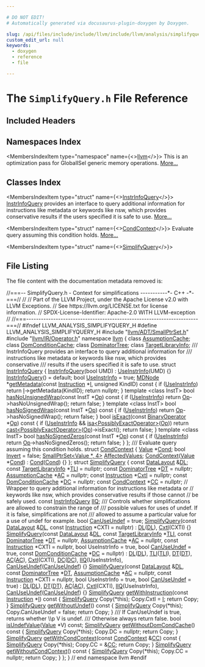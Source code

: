 ```yaml
---

# DO NOT EDIT!
# Automatically generated via docusaurus-plugin-doxygen by Doxygen.

slug: /api/files/include/include/llvm/include/llvm/analysis/simplifyquery-h
custom_edit_url: null
keywords:
  - doxygen
  - reference
  - file

---
```





# The `SimplifyQuery.h` File Reference

<DoxygenPage pluginConfig={pluginConfig}>



## Included Headers

<IncludesList>
<IncludesListItem
  filePath="llvm/ADT/SmallPtrSet.h"
  permalink="/docs/api/files/include/include/llvm/include/llvm/adt/smallptrset-h"
  isLocal="true" />
<IncludesListItem
  filePath="llvm/IR/Operator.h"
  permalink="/docs/api/files/include/include/llvm/include/llvm/ir/operator-h"
  isLocal="true" />
</IncludesList>

## Namespaces Index

<MembersIndex>

<MembersIndexItem
  type="namespace"
  name={<><a href="/docs/api/namespaces/llvm">llvm</a></>}>
This is an optimization pass for GlobalISel generic memory operations. <a href="/docs/api/namespaces/llvm/#details">More...</a>
</MembersIndexItem>

</MembersIndex>

## Classes Index

<MembersIndex>

<MembersIndexItem
  type="struct"
  name={<><a href="/docs/api/structs/llvm/instrinfoquery">InstrInfoQuery</a></>}>
<a href="/docs/api/structs/llvm/instrinfoquery">InstrInfoQuery</a> provides an interface to query additional information for instructions like metadata or keywords like nsw, which provides conservative results if the users specified it is safe to use. <a href="/docs/api/structs/llvm/instrinfoquery/#details">More...</a>
</MembersIndexItem>

<MembersIndexItem
  type="struct"
  name={<><a href="/docs/api/structs/llvm/condcontext">CondContext</a></>}>
Evaluate query assuming this condition holds. <a href="/docs/api/structs/llvm/condcontext/#details">More...</a>
</MembersIndexItem>

<MembersIndexItem
  type="struct"
  name={<><a href="/docs/api/structs/llvm/simplifyquery">SimplifyQuery</a></>}>
</MembersIndexItem>

</MembersIndex>


## File Listing

The file content with the documentation metadata removed is:

<ProgramListing>

<Link id="l00001" /><CodeLine lineNumber="1"><Highlight kind="comment">//===-- SimplifyQuery.h - Context for simplifications -----------&#42;- C++ -&#42;-===//</Highlight><Highlight kind="normal"></Highlight></CodeLine>
<Link id="l00002" /><CodeLine lineNumber="2"><Highlight kind="normal"></Highlight><Highlight kind="comment">//</Highlight><Highlight kind="normal"></Highlight></CodeLine>
<Link id="l00003" /><CodeLine lineNumber="3"><Highlight kind="normal"></Highlight><Highlight kind="comment">// Part of the LLVM Project, under the Apache License v2.0 with LLVM Exceptions.</Highlight><Highlight kind="normal"></Highlight></CodeLine>
<Link id="l00004" /><CodeLine lineNumber="4"><Highlight kind="normal"></Highlight><Highlight kind="comment">// See https://llvm.org/LICENSE.txt for license information.</Highlight><Highlight kind="normal"></Highlight></CodeLine>
<Link id="l00005" /><CodeLine lineNumber="5"><Highlight kind="normal"></Highlight><Highlight kind="comment">// SPDX-License-Identifier: Apache-2.0 WITH LLVM-exception</Highlight><Highlight kind="normal"></Highlight></CodeLine>
<Link id="l00006" /><CodeLine lineNumber="6"><Highlight kind="normal"></Highlight><Highlight kind="comment">//</Highlight><Highlight kind="normal"></Highlight></CodeLine>
<Link id="l00007" /><CodeLine lineNumber="7"><Highlight kind="normal"></Highlight><Highlight kind="comment">//===----------------------------------------------------------------------===//</Highlight><Highlight kind="normal"></Highlight></CodeLine>
<Link id="l00008" /><CodeLine lineNumber="8"><Highlight kind="normal"></Highlight></CodeLine>
<Link id="l00009" /><CodeLine lineNumber="9"><Highlight kind="normal"></Highlight><Highlight kind="preprocessor">#ifndef LLVM&#95;ANALYSIS&#95;SIMPLIFYQUERY&#95;H</Highlight><Highlight kind="normal"></Highlight></CodeLine>
<Link id="l00010" /><CodeLine lineNumber="10"><Highlight kind="normal"></Highlight><Highlight kind="preprocessor">#define LLVM&#95;ANALYSIS&#95;SIMPLIFYQUERY&#95;H</Highlight><Highlight kind="normal"></Highlight></CodeLine>
<Link id="l00011" /><CodeLine lineNumber="11"><Highlight kind="normal"></Highlight></CodeLine>
<Link id="l00012" /><CodeLine lineNumber="12"><Highlight kind="normal"></Highlight><Highlight kind="preprocessor">#include &quot;<a href="/docs/api/files/include/include/llvm/include/llvm/adt/smallptrset-h">llvm/ADT/SmallPtrSet.h</a>&quot;</Highlight><Highlight kind="normal"></Highlight></CodeLine>
<Link id="l00013" /><CodeLine lineNumber="13"><Highlight kind="normal"></Highlight><Highlight kind="preprocessor">#include &quot;<a href="/docs/api/files/include/include/llvm/include/llvm/ir/operator-h">llvm/IR/Operator.h</a>&quot;</Highlight><Highlight kind="normal"></Highlight></CodeLine>
<Link id="l00014" /><CodeLine lineNumber="14"><Highlight kind="normal"></Highlight></CodeLine>
<Link id="l00015" /><CodeLine lineNumber="15"><Highlight kind="normal"></Highlight><Highlight kind="keyword">namespace </Highlight><Highlight kind="normal"><a href="/docs/api/namespaces/llvm">llvm</a> &#123;</Highlight></CodeLine>
<Link id="l00016" /><CodeLine lineNumber="16"><Highlight kind="normal"></Highlight></CodeLine>
<Link id="l00017" /><CodeLine lineNumber="17"><Highlight kind="normal"></Highlight><Highlight kind="keyword">class </Highlight><Highlight kind="normal"><a href="/docs/api/classes/llvm/assumptioncache">AssumptionCache</a>;</Highlight></CodeLine>
<Link id="l00018" /><CodeLine lineNumber="18"><Highlight kind="normal"></Highlight><Highlight kind="keyword">class </Highlight><Highlight kind="normal"><a href="/docs/api/classes/llvm/domconditioncache">DomConditionCache</a>;</Highlight></CodeLine>
<Link id="l00019" /><CodeLine lineNumber="19"><Highlight kind="normal"></Highlight><Highlight kind="keyword">class </Highlight><Highlight kind="normal"><a href="/docs/api/classes/llvm/dominatortree">DominatorTree</a>;</Highlight></CodeLine>
<Link id="l00020" /><CodeLine lineNumber="20"><Highlight kind="normal"></Highlight><Highlight kind="keyword">class </Highlight><Highlight kind="normal"><a href="/docs/api/classes/llvm/targetlibraryinfo">TargetLibraryInfo</a>;</Highlight></CodeLine>
<Link id="l00021" /><CodeLine lineNumber="21"><Highlight kind="normal"></Highlight><Highlight kind="comment"></Highlight></CodeLine>
<Link id="l00022" /><CodeLine lineNumber="22"><Highlight kind="comment">/// InstrInfoQuery provides an interface to query additional information for</Highlight></CodeLine>
<Link id="l00023" /><CodeLine lineNumber="23"><Highlight kind="comment">/// instructions like metadata or keywords like nsw, which provides conservative</Highlight></CodeLine>
<Link id="l00024" /><CodeLine lineNumber="24"><Highlight kind="comment">/// results if the users specified it is safe to use.</Highlight><Highlight kind="normal"></Highlight></CodeLine>
<Link id="l00025" /><CodeLine lineNumber="25" lineLink="/docs/api/structs/llvm/instrinfoquery"><Highlight kind="normal"></Highlight><Highlight kind="keyword">struct </Highlight><Highlight kind="normal"><a href="/docs/api/structs/llvm/instrinfoquery/#a802eed2da28f20a7d5b2a7d113b234bb">InstrInfoQuery</a> &#123;</Highlight></CodeLine>
<Link id="l00026" /><CodeLine lineNumber="26" lineLink="/docs/api/structs/llvm/instrinfoquery/#a802eed2da28f20a7d5b2a7d113b234bb"><Highlight kind="normal">  <a href="/docs/api/structs/llvm/instrinfoquery/#a802eed2da28f20a7d5b2a7d113b234bb">InstrInfoQuery</a>(</Highlight><Highlight kind="keywordtype">bool</Highlight><Highlight kind="normal"> UMD) : <a href="/docs/api/structs/llvm/instrinfoquery/#a9f2a11175d1af9d1bf62666c50c60145">UseInstrInfo</a>(UMD) &#123;&#125;</Highlight></CodeLine>
<Link id="l00027" /><CodeLine lineNumber="27" lineLink="/docs/api/structs/llvm/instrinfoquery/#af44a37cf807da653a896efe37de5bb88"><Highlight kind="normal">  <a href="/docs/api/structs/llvm/instrinfoquery/#af44a37cf807da653a896efe37de5bb88">InstrInfoQuery</a>() = </Highlight><Highlight kind="keywordflow">default</Highlight><Highlight kind="normal">;</Highlight></CodeLine>
<Link id="l00028" /><CodeLine lineNumber="28" lineLink="/docs/api/structs/llvm/instrinfoquery/#a9f2a11175d1af9d1bf62666c50c60145"><Highlight kind="normal">  </Highlight><Highlight kind="keywordtype">bool</Highlight><Highlight kind="normal"> <a href="/docs/api/structs/llvm/instrinfoquery/#a9f2a11175d1af9d1bf62666c50c60145">UseInstrInfo</a> = </Highlight><Highlight kind="keyword">true</Highlight><Highlight kind="normal">;</Highlight></CodeLine>
<Link id="l00029" /><CodeLine lineNumber="29"><Highlight kind="normal"></Highlight></CodeLine>
<Link id="l00030" /><CodeLine lineNumber="30" lineLink="/docs/api/structs/llvm/instrinfoquery/#a312d7ea4a3b571129e9a279a18635ed2"><Highlight kind="normal">  <a href="/docs/api/classes/llvm/mdnode">MDNode</a> &#42;<a href="/docs/api/structs/llvm/instrinfoquery/#a312d7ea4a3b571129e9a279a18635ed2">getMetadata</a>(</Highlight><Highlight kind="keyword">const</Highlight><Highlight kind="normal"> <a href="/docs/api/classes/llvm/instruction">Instruction</a> &#42;<a href="/docs/api/files/lib/lib/support/md5-cpp/#ac0eafdc9ee161b71e7af98af736952fd">I</a>, </Highlight><Highlight kind="keywordtype">unsigned</Highlight><Highlight kind="normal"> KindID)</Highlight><Highlight kind="keyword"> const </Highlight><Highlight kind="normal">&#123;</Highlight></CodeLine>
<Link id="l00031" /><CodeLine lineNumber="31"><Highlight kind="normal">    </Highlight><Highlight kind="keywordflow">if</Highlight><Highlight kind="normal"> (<a href="/docs/api/structs/llvm/instrinfoquery/#a9f2a11175d1af9d1bf62666c50c60145">UseInstrInfo</a>)</Highlight></CodeLine>
<Link id="l00032" /><CodeLine lineNumber="32"><Highlight kind="normal">      </Highlight><Highlight kind="keywordflow">return</Highlight><Highlight kind="normal"> <a href="/docs/api/files/lib/lib/support/md5-cpp/#ac0eafdc9ee161b71e7af98af736952fd">I</a>-&gt;getMetadata(KindID);</Highlight></CodeLine>
<Link id="l00033" /><CodeLine lineNumber="33"><Highlight kind="normal">    </Highlight><Highlight kind="keywordflow">return</Highlight><Highlight kind="normal"> </Highlight><Highlight kind="keyword">nullptr</Highlight><Highlight kind="normal">;</Highlight></CodeLine>
<Link id="l00034" /><CodeLine lineNumber="34"><Highlight kind="normal">  &#125;</Highlight></CodeLine>
<Link id="l00035" /><CodeLine lineNumber="35"><Highlight kind="normal"></Highlight></CodeLine>
<Link id="l00036" /><CodeLine lineNumber="36" lineLink="/docs/api/structs/llvm/instrinfoquery/#affcd96f408768d8c1849b5293579143d"><Highlight kind="normal">  </Highlight><Highlight kind="keyword">template</Highlight><Highlight kind="normal"> &lt;</Highlight><Highlight kind="keyword">class</Highlight><Highlight kind="normal"> InstT&gt; </Highlight><Highlight kind="keywordtype">bool</Highlight><Highlight kind="normal"> <a href="/docs/api/structs/llvm/instrinfoquery/#affcd96f408768d8c1849b5293579143d">hasNoUnsignedWrap</a>(</Highlight><Highlight kind="keyword">const</Highlight><Highlight kind="normal"> InstT &#42;<a href="/docs/api/namespaces/llvm/#ab471937b9a227e70c7fe8bd9604014d6">Op</a>)</Highlight><Highlight kind="keyword"> const </Highlight><Highlight kind="normal">&#123;</Highlight></CodeLine>
<Link id="l00037" /><CodeLine lineNumber="37"><Highlight kind="normal">    </Highlight><Highlight kind="keywordflow">if</Highlight><Highlight kind="normal"> (<a href="/docs/api/structs/llvm/instrinfoquery/#a9f2a11175d1af9d1bf62666c50c60145">UseInstrInfo</a>)</Highlight></CodeLine>
<Link id="l00038" /><CodeLine lineNumber="38"><Highlight kind="normal">      </Highlight><Highlight kind="keywordflow">return</Highlight><Highlight kind="normal"> <a href="/docs/api/namespaces/llvm/#ab471937b9a227e70c7fe8bd9604014d6">Op</a>-&gt;hasNoUnsignedWrap();</Highlight></CodeLine>
<Link id="l00039" /><CodeLine lineNumber="39"><Highlight kind="normal">    </Highlight><Highlight kind="keywordflow">return</Highlight><Highlight kind="normal"> </Highlight><Highlight kind="keyword">false</Highlight><Highlight kind="normal">;</Highlight></CodeLine>
<Link id="l00040" /><CodeLine lineNumber="40"><Highlight kind="normal">  &#125;</Highlight></CodeLine>
<Link id="l00041" /><CodeLine lineNumber="41"><Highlight kind="normal"></Highlight></CodeLine>
<Link id="l00042" /><CodeLine lineNumber="42" lineLink="/docs/api/structs/llvm/instrinfoquery/#a879785896627e7415e7aee7934bf922b"><Highlight kind="normal">  </Highlight><Highlight kind="keyword">template</Highlight><Highlight kind="normal"> &lt;</Highlight><Highlight kind="keyword">class</Highlight><Highlight kind="normal"> InstT&gt; </Highlight><Highlight kind="keywordtype">bool</Highlight><Highlight kind="normal"> <a href="/docs/api/structs/llvm/instrinfoquery/#a879785896627e7415e7aee7934bf922b">hasNoSignedWrap</a>(</Highlight><Highlight kind="keyword">const</Highlight><Highlight kind="normal"> InstT &#42;<a href="/docs/api/namespaces/llvm/#ab471937b9a227e70c7fe8bd9604014d6">Op</a>)</Highlight><Highlight kind="keyword"> const </Highlight><Highlight kind="normal">&#123;</Highlight></CodeLine>
<Link id="l00043" /><CodeLine lineNumber="43"><Highlight kind="normal">    </Highlight><Highlight kind="keywordflow">if</Highlight><Highlight kind="normal"> (<a href="/docs/api/structs/llvm/instrinfoquery/#a9f2a11175d1af9d1bf62666c50c60145">UseInstrInfo</a>)</Highlight></CodeLine>
<Link id="l00044" /><CodeLine lineNumber="44"><Highlight kind="normal">      </Highlight><Highlight kind="keywordflow">return</Highlight><Highlight kind="normal"> <a href="/docs/api/namespaces/llvm/#ab471937b9a227e70c7fe8bd9604014d6">Op</a>-&gt;hasNoSignedWrap();</Highlight></CodeLine>
<Link id="l00045" /><CodeLine lineNumber="45"><Highlight kind="normal">    </Highlight><Highlight kind="keywordflow">return</Highlight><Highlight kind="normal"> </Highlight><Highlight kind="keyword">false</Highlight><Highlight kind="normal">;</Highlight></CodeLine>
<Link id="l00046" /><CodeLine lineNumber="46"><Highlight kind="normal">  &#125;</Highlight></CodeLine>
<Link id="l00047" /><CodeLine lineNumber="47"><Highlight kind="normal"></Highlight></CodeLine>
<Link id="l00048" /><CodeLine lineNumber="48" lineLink="/docs/api/structs/llvm/instrinfoquery/#a0e8fe3b04971436feea66aca9016f45b"><Highlight kind="normal">  </Highlight><Highlight kind="keywordtype">bool</Highlight><Highlight kind="normal"> <a href="/docs/api/structs/llvm/instrinfoquery/#a0e8fe3b04971436feea66aca9016f45b">isExact</a>(</Highlight><Highlight kind="keyword">const</Highlight><Highlight kind="normal"> <a href="/docs/api/classes/llvm/binaryoperator">BinaryOperator</a> &#42;<a href="/docs/api/namespaces/llvm/#ab471937b9a227e70c7fe8bd9604014d6">Op</a>)</Highlight><Highlight kind="keyword"> const </Highlight><Highlight kind="normal">&#123;</Highlight></CodeLine>
<Link id="l00049" /><CodeLine lineNumber="49"><Highlight kind="normal">    </Highlight><Highlight kind="keywordflow">if</Highlight><Highlight kind="normal"> (<a href="/docs/api/structs/llvm/instrinfoquery/#a9f2a11175d1af9d1bf62666c50c60145">UseInstrInfo</a> &amp;&amp; <a href="/docs/api/namespaces/llvm/#a92ca992e52dddc420f4b069cae06dfbe">isa&lt;PossiblyExactOperator&gt;</a>(<a href="/docs/api/namespaces/llvm/#ab471937b9a227e70c7fe8bd9604014d6">Op</a>))</Highlight></CodeLine>
<Link id="l00050" /><CodeLine lineNumber="50"><Highlight kind="normal">      </Highlight><Highlight kind="keywordflow">return</Highlight><Highlight kind="normal"> <a href="/docs/api/namespaces/llvm/#ac4fc845f5ed92de63cd4474f128f5fc5">cast&lt;PossiblyExactOperator&gt;</a>(<a href="/docs/api/namespaces/llvm/#ab471937b9a227e70c7fe8bd9604014d6">Op</a>)-&gt;isExact();</Highlight></CodeLine>
<Link id="l00051" /><CodeLine lineNumber="51"><Highlight kind="normal">    </Highlight><Highlight kind="keywordflow">return</Highlight><Highlight kind="normal"> </Highlight><Highlight kind="keyword">false</Highlight><Highlight kind="normal">;</Highlight></CodeLine>
<Link id="l00052" /><CodeLine lineNumber="52"><Highlight kind="normal">  &#125;</Highlight></CodeLine>
<Link id="l00053" /><CodeLine lineNumber="53"><Highlight kind="normal"></Highlight></CodeLine>
<Link id="l00054" /><CodeLine lineNumber="54" lineLink="/docs/api/structs/llvm/instrinfoquery/#a76d2f99545c6ca6ae903258d78dfecd0"><Highlight kind="normal">  </Highlight><Highlight kind="keyword">template</Highlight><Highlight kind="normal"> &lt;</Highlight><Highlight kind="keyword">class</Highlight><Highlight kind="normal"> InstT&gt; </Highlight><Highlight kind="keywordtype">bool</Highlight><Highlight kind="normal"> <a href="/docs/api/structs/llvm/instrinfoquery/#a76d2f99545c6ca6ae903258d78dfecd0">hasNoSignedZeros</a>(</Highlight><Highlight kind="keyword">const</Highlight><Highlight kind="normal"> InstT &#42;<a href="/docs/api/namespaces/llvm/#ab471937b9a227e70c7fe8bd9604014d6">Op</a>)</Highlight><Highlight kind="keyword"> const </Highlight><Highlight kind="normal">&#123;</Highlight></CodeLine>
<Link id="l00055" /><CodeLine lineNumber="55"><Highlight kind="normal">    </Highlight><Highlight kind="keywordflow">if</Highlight><Highlight kind="normal"> (<a href="/docs/api/structs/llvm/instrinfoquery/#a9f2a11175d1af9d1bf62666c50c60145">UseInstrInfo</a>)</Highlight></CodeLine>
<Link id="l00056" /><CodeLine lineNumber="56"><Highlight kind="normal">      </Highlight><Highlight kind="keywordflow">return</Highlight><Highlight kind="normal"> <a href="/docs/api/namespaces/llvm/#ab471937b9a227e70c7fe8bd9604014d6">Op</a>-&gt;hasNoSignedZeros();</Highlight></CodeLine>
<Link id="l00057" /><CodeLine lineNumber="57"><Highlight kind="normal">    </Highlight><Highlight kind="keywordflow">return</Highlight><Highlight kind="normal"> </Highlight><Highlight kind="keyword">false</Highlight><Highlight kind="normal">;</Highlight></CodeLine>
<Link id="l00058" /><CodeLine lineNumber="58"><Highlight kind="normal">  &#125;</Highlight></CodeLine>
<Link id="l00059" /><CodeLine lineNumber="59"><Highlight kind="normal">&#125;;</Highlight></CodeLine>
<Link id="l00060" /><CodeLine lineNumber="60"><Highlight kind="normal"></Highlight><Highlight kind="comment"></Highlight></CodeLine>
<Link id="l00061" /><CodeLine lineNumber="61"><Highlight kind="comment">/// Evaluate query assuming this condition holds.</Highlight><Highlight kind="normal"></Highlight></CodeLine>
<Link id="l00062" /><CodeLine lineNumber="62" lineLink="/docs/api/structs/llvm/condcontext"><Highlight kind="normal"></Highlight><Highlight kind="keyword">struct </Highlight><Highlight kind="normal"><a href="/docs/api/structs/llvm/condcontext/#a05c157f65770647b729fb744b1781f09">CondContext</a> &#123;</Highlight></CodeLine>
<Link id="l00063" /><CodeLine lineNumber="63" lineLink="/docs/api/structs/llvm/condcontext/#a763ef317b7b58ce418aa2f6b0257a81d"><Highlight kind="normal">  <a href="/docs/api/classes/llvm/value">Value</a> &#42;<a href="/docs/api/structs/llvm/condcontext/#a763ef317b7b58ce418aa2f6b0257a81d">Cond</a>;</Highlight></CodeLine>
<Link id="l00064" /><CodeLine lineNumber="64" lineLink="/docs/api/structs/llvm/condcontext/#a2b7d7cd82fc31661c80b93961a93fd4c"><Highlight kind="normal">  </Highlight><Highlight kind="keywordtype">bool</Highlight><Highlight kind="normal"> <a href="/docs/api/structs/llvm/condcontext/#a2b7d7cd82fc31661c80b93961a93fd4c">Invert</a> = </Highlight><Highlight kind="keyword">false</Highlight><Highlight kind="normal">;</Highlight></CodeLine>
<Link id="l00065" /><CodeLine lineNumber="65" lineLink="/docs/api/structs/llvm/condcontext/#a331e34a45be65f3b088083ceecb5a442"><Highlight kind="normal">  <a href="/docs/api/classes/llvm/smallptrset">SmallPtrSet&lt;Value &#42;, 4&gt;</a> <a href="/docs/api/structs/llvm/condcontext/#a331e34a45be65f3b088083ceecb5a442">AffectedValues</a>;</Highlight></CodeLine>
<Link id="l00066" /><CodeLine lineNumber="66"><Highlight kind="normal"></Highlight></CodeLine>
<Link id="l00067" /><CodeLine lineNumber="67" lineLink="/docs/api/structs/llvm/condcontext/#a05c157f65770647b729fb744b1781f09"><Highlight kind="normal">  <a href="/docs/api/structs/llvm/condcontext/#a05c157f65770647b729fb744b1781f09">CondContext</a>(<a href="/docs/api/classes/llvm/value">Value</a> &#42;<a href="/docs/api/structs/llvm/condcontext/#a763ef317b7b58ce418aa2f6b0257a81d">Cond</a>) : <a href="/docs/api/structs/llvm/condcontext/#a763ef317b7b58ce418aa2f6b0257a81d">Cond</a>(<a href="/docs/api/structs/llvm/condcontext/#a763ef317b7b58ce418aa2f6b0257a81d">Cond</a>) &#123;&#125;</Highlight></CodeLine>
<Link id="l00068" /><CodeLine lineNumber="68"><Highlight kind="normal">&#125;;</Highlight></CodeLine>
<Link id="l00069" /><CodeLine lineNumber="69"><Highlight kind="normal"></Highlight></CodeLine>
<Link id="l00070" /><CodeLine lineNumber="70" lineLink="/docs/api/structs/llvm/simplifyquery"><Highlight kind="normal"></Highlight><Highlight kind="keyword">struct </Highlight><Highlight kind="normal"><a href="/docs/api/structs/llvm/simplifyquery/#a343add975d940af757f1254276d93640">SimplifyQuery</a> &#123;</Highlight></CodeLine>
<Link id="l00071" /><CodeLine lineNumber="71" lineLink="/docs/api/structs/llvm/simplifyquery/#a0ffb6d79f6befe2030328bd1d7110feb"><Highlight kind="normal">  </Highlight><Highlight kind="keyword">const</Highlight><Highlight kind="normal"> <a href="/docs/api/classes/llvm/datalayout">DataLayout</a> &amp;<a href="/docs/api/structs/llvm/simplifyquery/#a0ffb6d79f6befe2030328bd1d7110feb">DL</a>;</Highlight></CodeLine>
<Link id="l00072" /><CodeLine lineNumber="72" lineLink="/docs/api/structs/llvm/simplifyquery/#aaf09fd551f7b18f7c75c662a8a8ed040"><Highlight kind="normal">  </Highlight><Highlight kind="keyword">const</Highlight><Highlight kind="normal"> <a href="/docs/api/classes/llvm/targetlibraryinfo">TargetLibraryInfo</a> &#42;<a href="/docs/api/structs/llvm/simplifyquery/#aaf09fd551f7b18f7c75c662a8a8ed040">TLI</a> = </Highlight><Highlight kind="keyword">nullptr</Highlight><Highlight kind="normal">;</Highlight></CodeLine>
<Link id="l00073" /><CodeLine lineNumber="73" lineLink="/docs/api/structs/llvm/simplifyquery/#a4776fa0f5a726bd5a8a444981c283c69"><Highlight kind="normal">  </Highlight><Highlight kind="keyword">const</Highlight><Highlight kind="normal"> <a href="/docs/api/classes/llvm/dominatortree">DominatorTree</a> &#42;<a href="/docs/api/structs/llvm/simplifyquery/#a4776fa0f5a726bd5a8a444981c283c69">DT</a> = </Highlight><Highlight kind="keyword">nullptr</Highlight><Highlight kind="normal">;</Highlight></CodeLine>
<Link id="l00074" /><CodeLine lineNumber="74" lineLink="/docs/api/structs/llvm/simplifyquery/#a928ce56952772d0e0f43cab3a489a6fe"><Highlight kind="normal">  <a href="/docs/api/classes/llvm/assumptioncache">AssumptionCache</a> &#42;<a href="/docs/api/structs/llvm/simplifyquery/#a928ce56952772d0e0f43cab3a489a6fe">AC</a> = </Highlight><Highlight kind="keyword">nullptr</Highlight><Highlight kind="normal">;</Highlight></CodeLine>
<Link id="l00075" /><CodeLine lineNumber="75" lineLink="/docs/api/structs/llvm/simplifyquery/#a30647c42c8c40890c577ba5b4ab16468"><Highlight kind="normal">  </Highlight><Highlight kind="keyword">const</Highlight><Highlight kind="normal"> <a href="/docs/api/classes/llvm/instruction">Instruction</a> &#42;<a href="/docs/api/structs/llvm/simplifyquery/#a30647c42c8c40890c577ba5b4ab16468">CxtI</a> = </Highlight><Highlight kind="keyword">nullptr</Highlight><Highlight kind="normal">;</Highlight></CodeLine>
<Link id="l00076" /><CodeLine lineNumber="76" lineLink="/docs/api/structs/llvm/simplifyquery/#a9e98bd8d2fcb558510c18f43f1611bc8"><Highlight kind="normal">  </Highlight><Highlight kind="keyword">const</Highlight><Highlight kind="normal"> <a href="/docs/api/classes/llvm/domconditioncache">DomConditionCache</a> &#42;<a href="/docs/api/structs/llvm/simplifyquery/#a9e98bd8d2fcb558510c18f43f1611bc8">DC</a> = </Highlight><Highlight kind="keyword">nullptr</Highlight><Highlight kind="normal">;</Highlight></CodeLine>
<Link id="l00077" /><CodeLine lineNumber="77" lineLink="/docs/api/structs/llvm/simplifyquery/#afd186c7b45157be86bb148cd8347822a"><Highlight kind="normal">  </Highlight><Highlight kind="keyword">const</Highlight><Highlight kind="normal"> <a href="/docs/api/structs/llvm/condcontext">CondContext</a> &#42;<a href="/docs/api/structs/llvm/simplifyquery/#afd186c7b45157be86bb148cd8347822a">CC</a> = </Highlight><Highlight kind="keyword">nullptr</Highlight><Highlight kind="normal">;</Highlight></CodeLine>
<Link id="l00078" /><CodeLine lineNumber="78"><Highlight kind="normal"></Highlight></CodeLine>
<Link id="l00079" /><CodeLine lineNumber="79"><Highlight kind="normal">  </Highlight><Highlight kind="comment">// Wrapper to query additional information for instructions like metadata or</Highlight><Highlight kind="normal"></Highlight></CodeLine>
<Link id="l00080" /><CodeLine lineNumber="80"><Highlight kind="normal">  </Highlight><Highlight kind="comment">// keywords like nsw, which provides conservative results if those cannot</Highlight><Highlight kind="normal"></Highlight></CodeLine>
<Link id="l00081" /><CodeLine lineNumber="81"><Highlight kind="normal">  </Highlight><Highlight kind="comment">// be safely used.</Highlight><Highlight kind="normal"></Highlight></CodeLine>
<Link id="l00082" /><CodeLine lineNumber="82" lineLink="/docs/api/structs/llvm/simplifyquery/#ad029c8abde2f42c8d5837bd5515bb18e"><Highlight kind="normal">  </Highlight><Highlight kind="keyword">const</Highlight><Highlight kind="normal"> <a href="/docs/api/structs/llvm/instrinfoquery">InstrInfoQuery</a> <a href="/docs/api/structs/llvm/simplifyquery/#ad029c8abde2f42c8d5837bd5515bb18e">IIQ</a>;</Highlight></CodeLine>
<Link id="l00083" /><CodeLine lineNumber="83"><Highlight kind="normal"></Highlight><Highlight kind="comment"></Highlight></CodeLine>
<Link id="l00084" /><CodeLine lineNumber="84"><Highlight kind="comment">  /// Controls whether simplifications are allowed to constrain the range of</Highlight></CodeLine>
<Link id="l00085" /><CodeLine lineNumber="85"><Highlight kind="comment">  /// possible values for uses of undef. If it is false, simplifications are not</Highlight></CodeLine>
<Link id="l00086" /><CodeLine lineNumber="86"><Highlight kind="comment">  /// allowed to assume a particular value for a use of undef for example.</Highlight><Highlight kind="normal"></Highlight></CodeLine>
<Link id="l00087" /><CodeLine lineNumber="87" lineLink="/docs/api/structs/llvm/simplifyquery/#a3b12da4ca5cd8514b068a30f8716db31"><Highlight kind="normal">  </Highlight><Highlight kind="keywordtype">bool</Highlight><Highlight kind="normal"> <a href="/docs/api/structs/llvm/simplifyquery/#a3b12da4ca5cd8514b068a30f8716db31">CanUseUndef</a> = </Highlight><Highlight kind="keyword">true</Highlight><Highlight kind="normal">;</Highlight></CodeLine>
<Link id="l00088" /><CodeLine lineNumber="88"><Highlight kind="normal"></Highlight></CodeLine>
<Link id="l00089" /><CodeLine lineNumber="89" lineLink="/docs/api/structs/llvm/simplifyquery/#a343add975d940af757f1254276d93640"><Highlight kind="normal">  <a href="/docs/api/structs/llvm/simplifyquery/#a343add975d940af757f1254276d93640">SimplifyQuery</a>(</Highlight><Highlight kind="keyword">const</Highlight><Highlight kind="normal"> <a href="/docs/api/classes/llvm/datalayout">DataLayout</a> &amp;<a href="/docs/api/structs/llvm/simplifyquery/#a0ffb6d79f6befe2030328bd1d7110feb">DL</a>, </Highlight><Highlight kind="keyword">const</Highlight><Highlight kind="normal"> <a href="/docs/api/classes/llvm/instruction">Instruction</a> &#42;CXTI = </Highlight><Highlight kind="keyword">nullptr</Highlight><Highlight kind="normal">)</Highlight></CodeLine>
<Link id="l00090" /><CodeLine lineNumber="90"><Highlight kind="normal">      : <a href="/docs/api/structs/llvm/simplifyquery/#a0ffb6d79f6befe2030328bd1d7110feb">DL</a>(<a href="/docs/api/structs/llvm/simplifyquery/#a0ffb6d79f6befe2030328bd1d7110feb">DL</a>), <a href="/docs/api/structs/llvm/simplifyquery/#a30647c42c8c40890c577ba5b4ab16468">CxtI</a>(CXTI) &#123;&#125;</Highlight></CodeLine>
<Link id="l00091" /><CodeLine lineNumber="91"><Highlight kind="normal"></Highlight></CodeLine>
<Link id="l00092" /><CodeLine lineNumber="92" lineLink="/docs/api/structs/llvm/simplifyquery/#a6679427daa9fef9c45ae2ab6cd21b8c5"><Highlight kind="normal">  <a href="/docs/api/structs/llvm/simplifyquery/#a6679427daa9fef9c45ae2ab6cd21b8c5">SimplifyQuery</a>(</Highlight><Highlight kind="keyword">const</Highlight><Highlight kind="normal"> <a href="/docs/api/classes/llvm/datalayout">DataLayout</a> &amp;<a href="/docs/api/structs/llvm/simplifyquery/#a0ffb6d79f6befe2030328bd1d7110feb">DL</a>, </Highlight><Highlight kind="keyword">const</Highlight><Highlight kind="normal"> <a href="/docs/api/classes/llvm/targetlibraryinfo">TargetLibraryInfo</a> &#42;<a href="/docs/api/structs/llvm/simplifyquery/#aaf09fd551f7b18f7c75c662a8a8ed040">TLI</a>,</Highlight></CodeLine>
<Link id="l00093" /><CodeLine lineNumber="93"><Highlight kind="normal">                </Highlight><Highlight kind="keyword">const</Highlight><Highlight kind="normal"> <a href="/docs/api/classes/llvm/dominatortree">DominatorTree</a> &#42;<a href="/docs/api/structs/llvm/simplifyquery/#a4776fa0f5a726bd5a8a444981c283c69">DT</a> = </Highlight><Highlight kind="keyword">nullptr</Highlight><Highlight kind="normal">,</Highlight></CodeLine>
<Link id="l00094" /><CodeLine lineNumber="94"><Highlight kind="normal">                <a href="/docs/api/classes/llvm/assumptioncache">AssumptionCache</a> &#42;<a href="/docs/api/structs/llvm/simplifyquery/#a928ce56952772d0e0f43cab3a489a6fe">AC</a> = </Highlight><Highlight kind="keyword">nullptr</Highlight><Highlight kind="normal">,</Highlight></CodeLine>
<Link id="l00095" /><CodeLine lineNumber="95"><Highlight kind="normal">                </Highlight><Highlight kind="keyword">const</Highlight><Highlight kind="normal"> <a href="/docs/api/classes/llvm/instruction">Instruction</a> &#42;CXTI = </Highlight><Highlight kind="keyword">nullptr</Highlight><Highlight kind="normal">, </Highlight><Highlight kind="keywordtype">bool</Highlight><Highlight kind="normal"> UseInstrInfo = </Highlight><Highlight kind="keyword">true</Highlight><Highlight kind="normal">,</Highlight></CodeLine>
<Link id="l00096" /><CodeLine lineNumber="96"><Highlight kind="normal">                </Highlight><Highlight kind="keywordtype">bool</Highlight><Highlight kind="normal"> <a href="/docs/api/structs/llvm/simplifyquery/#a3b12da4ca5cd8514b068a30f8716db31">CanUseUndef</a> = </Highlight><Highlight kind="keyword">true</Highlight><Highlight kind="normal">, </Highlight><Highlight kind="keyword">const</Highlight><Highlight kind="normal"> <a href="/docs/api/classes/llvm/domconditioncache">DomConditionCache</a> &#42;<a href="/docs/api/structs/llvm/simplifyquery/#a9e98bd8d2fcb558510c18f43f1611bc8">DC</a> = </Highlight><Highlight kind="keyword">nullptr</Highlight><Highlight kind="normal">)</Highlight></CodeLine>
<Link id="l00097" /><CodeLine lineNumber="97"><Highlight kind="normal">      : <a href="/docs/api/structs/llvm/simplifyquery/#a0ffb6d79f6befe2030328bd1d7110feb">DL</a>(<a href="/docs/api/structs/llvm/simplifyquery/#a0ffb6d79f6befe2030328bd1d7110feb">DL</a>), <a href="/docs/api/structs/llvm/simplifyquery/#aaf09fd551f7b18f7c75c662a8a8ed040">TLI</a>(<a href="/docs/api/structs/llvm/simplifyquery/#aaf09fd551f7b18f7c75c662a8a8ed040">TLI</a>), <a href="/docs/api/structs/llvm/simplifyquery/#a4776fa0f5a726bd5a8a444981c283c69">DT</a>(<a href="/docs/api/structs/llvm/simplifyquery/#a4776fa0f5a726bd5a8a444981c283c69">DT</a>), <a href="/docs/api/structs/llvm/simplifyquery/#a928ce56952772d0e0f43cab3a489a6fe">AC</a>(<a href="/docs/api/structs/llvm/simplifyquery/#a928ce56952772d0e0f43cab3a489a6fe">AC</a>), <a href="/docs/api/structs/llvm/simplifyquery/#a30647c42c8c40890c577ba5b4ab16468">CxtI</a>(CXTI), <a href="/docs/api/structs/llvm/simplifyquery/#a9e98bd8d2fcb558510c18f43f1611bc8">DC</a>(<a href="/docs/api/structs/llvm/simplifyquery/#a9e98bd8d2fcb558510c18f43f1611bc8">DC</a>), <a href="/docs/api/structs/llvm/simplifyquery/#ad029c8abde2f42c8d5837bd5515bb18e">IIQ</a>(UseInstrInfo),</Highlight></CodeLine>
<Link id="l00098" /><CodeLine lineNumber="98"><Highlight kind="normal">        <a href="/docs/api/structs/llvm/simplifyquery/#a3b12da4ca5cd8514b068a30f8716db31">CanUseUndef</a>(<a href="/docs/api/structs/llvm/simplifyquery/#a3b12da4ca5cd8514b068a30f8716db31">CanUseUndef</a>) &#123;&#125;</Highlight></CodeLine>
<Link id="l00099" /><CodeLine lineNumber="99"><Highlight kind="normal"></Highlight></CodeLine>
<Link id="l00100" /><CodeLine lineNumber="100" lineLink="/docs/api/structs/llvm/simplifyquery/#a9eaf1831f1ac1f0490dd9996368d8591"><Highlight kind="normal">  <a href="/docs/api/structs/llvm/simplifyquery/#a9eaf1831f1ac1f0490dd9996368d8591">SimplifyQuery</a>(</Highlight><Highlight kind="keyword">const</Highlight><Highlight kind="normal"> <a href="/docs/api/classes/llvm/datalayout">DataLayout</a> &amp;<a href="/docs/api/structs/llvm/simplifyquery/#a0ffb6d79f6befe2030328bd1d7110feb">DL</a>, </Highlight><Highlight kind="keyword">const</Highlight><Highlight kind="normal"> <a href="/docs/api/classes/llvm/dominatortree">DominatorTree</a> &#42;<a href="/docs/api/structs/llvm/simplifyquery/#a4776fa0f5a726bd5a8a444981c283c69">DT</a>,</Highlight></CodeLine>
<Link id="l00101" /><CodeLine lineNumber="101"><Highlight kind="normal">                <a href="/docs/api/classes/llvm/assumptioncache">AssumptionCache</a> &#42;<a href="/docs/api/structs/llvm/simplifyquery/#a928ce56952772d0e0f43cab3a489a6fe">AC</a> = </Highlight><Highlight kind="keyword">nullptr</Highlight><Highlight kind="normal">,</Highlight></CodeLine>
<Link id="l00102" /><CodeLine lineNumber="102"><Highlight kind="normal">                </Highlight><Highlight kind="keyword">const</Highlight><Highlight kind="normal"> <a href="/docs/api/classes/llvm/instruction">Instruction</a> &#42;CXTI = </Highlight><Highlight kind="keyword">nullptr</Highlight><Highlight kind="normal">, </Highlight><Highlight kind="keywordtype">bool</Highlight><Highlight kind="normal"> UseInstrInfo = </Highlight><Highlight kind="keyword">true</Highlight><Highlight kind="normal">,</Highlight></CodeLine>
<Link id="l00103" /><CodeLine lineNumber="103"><Highlight kind="normal">                </Highlight><Highlight kind="keywordtype">bool</Highlight><Highlight kind="normal"> <a href="/docs/api/structs/llvm/simplifyquery/#a3b12da4ca5cd8514b068a30f8716db31">CanUseUndef</a> = </Highlight><Highlight kind="keyword">true</Highlight><Highlight kind="normal">)</Highlight></CodeLine>
<Link id="l00104" /><CodeLine lineNumber="104"><Highlight kind="normal">      : <a href="/docs/api/structs/llvm/simplifyquery/#a0ffb6d79f6befe2030328bd1d7110feb">DL</a>(<a href="/docs/api/structs/llvm/simplifyquery/#a0ffb6d79f6befe2030328bd1d7110feb">DL</a>), <a href="/docs/api/structs/llvm/simplifyquery/#a4776fa0f5a726bd5a8a444981c283c69">DT</a>(<a href="/docs/api/structs/llvm/simplifyquery/#a4776fa0f5a726bd5a8a444981c283c69">DT</a>), <a href="/docs/api/structs/llvm/simplifyquery/#a928ce56952772d0e0f43cab3a489a6fe">AC</a>(<a href="/docs/api/structs/llvm/simplifyquery/#a928ce56952772d0e0f43cab3a489a6fe">AC</a>), <a href="/docs/api/structs/llvm/simplifyquery/#a30647c42c8c40890c577ba5b4ab16468">CxtI</a>(CXTI), <a href="/docs/api/structs/llvm/simplifyquery/#ad029c8abde2f42c8d5837bd5515bb18e">IIQ</a>(UseInstrInfo),</Highlight></CodeLine>
<Link id="l00105" /><CodeLine lineNumber="105"><Highlight kind="normal">        <a href="/docs/api/structs/llvm/simplifyquery/#a3b12da4ca5cd8514b068a30f8716db31">CanUseUndef</a>(<a href="/docs/api/structs/llvm/simplifyquery/#a3b12da4ca5cd8514b068a30f8716db31">CanUseUndef</a>) &#123;&#125;</Highlight></CodeLine>
<Link id="l00106" /><CodeLine lineNumber="106"><Highlight kind="normal"></Highlight></CodeLine>
<Link id="l00107" /><CodeLine lineNumber="107" lineLink="/docs/api/structs/llvm/simplifyquery/#a505cdf903e17bf9be677769bf0980adc"><Highlight kind="normal">  <a href="/docs/api/structs/llvm/simplifyquery/#a343add975d940af757f1254276d93640">SimplifyQuery</a> <a href="/docs/api/structs/llvm/simplifyquery/#a505cdf903e17bf9be677769bf0980adc">getWithInstruction</a>(</Highlight><Highlight kind="keyword">const</Highlight><Highlight kind="normal"> <a href="/docs/api/classes/llvm/instruction">Instruction</a> &#42;<a href="/docs/api/files/lib/lib/support/md5-cpp/#ac0eafdc9ee161b71e7af98af736952fd">I</a>)</Highlight><Highlight kind="keyword"> const </Highlight><Highlight kind="normal">&#123;</Highlight></CodeLine>
<Link id="l00108" /><CodeLine lineNumber="108"><Highlight kind="normal">    <a href="/docs/api/structs/llvm/simplifyquery/#a343add975d940af757f1254276d93640">SimplifyQuery</a> Copy(&#42;</Highlight><Highlight kind="keyword">this</Highlight><Highlight kind="normal">);</Highlight></CodeLine>
<Link id="l00109" /><CodeLine lineNumber="109"><Highlight kind="normal">    Copy.CxtI = <a href="/docs/api/files/lib/lib/support/md5-cpp/#ac0eafdc9ee161b71e7af98af736952fd">I</a>;</Highlight></CodeLine>
<Link id="l00110" /><CodeLine lineNumber="110"><Highlight kind="normal">    </Highlight><Highlight kind="keywordflow">return</Highlight><Highlight kind="normal"> Copy;</Highlight></CodeLine>
<Link id="l00111" /><CodeLine lineNumber="111"><Highlight kind="normal">  &#125;</Highlight></CodeLine>
<Link id="l00112" /><CodeLine lineNumber="112" lineLink="/docs/api/structs/llvm/simplifyquery/#aba451d2306d849c2ca6821dfe84587a9"><Highlight kind="normal">  <a href="/docs/api/structs/llvm/simplifyquery/#a343add975d940af757f1254276d93640">SimplifyQuery</a> <a href="/docs/api/structs/llvm/simplifyquery/#aba451d2306d849c2ca6821dfe84587a9">getWithoutUndef</a>()</Highlight><Highlight kind="keyword"> const </Highlight><Highlight kind="normal">&#123;</Highlight></CodeLine>
<Link id="l00113" /><CodeLine lineNumber="113"><Highlight kind="normal">    <a href="/docs/api/structs/llvm/simplifyquery/#a343add975d940af757f1254276d93640">SimplifyQuery</a> Copy(&#42;</Highlight><Highlight kind="keyword">this</Highlight><Highlight kind="normal">);</Highlight></CodeLine>
<Link id="l00114" /><CodeLine lineNumber="114"><Highlight kind="normal">    Copy.CanUseUndef = </Highlight><Highlight kind="keyword">false</Highlight><Highlight kind="normal">;</Highlight></CodeLine>
<Link id="l00115" /><CodeLine lineNumber="115"><Highlight kind="normal">    </Highlight><Highlight kind="keywordflow">return</Highlight><Highlight kind="normal"> Copy;</Highlight></CodeLine>
<Link id="l00116" /><CodeLine lineNumber="116"><Highlight kind="normal">  &#125;</Highlight></CodeLine>
<Link id="l00117" /><CodeLine lineNumber="117"><Highlight kind="normal"></Highlight><Highlight kind="comment"></Highlight></CodeLine>
<Link id="l00118" /><CodeLine lineNumber="118"><Highlight kind="comment">  /// If CanUseUndef is true, returns whether \\p V is undef.</Highlight></CodeLine>
<Link id="l00119" /><CodeLine lineNumber="119"><Highlight kind="comment">  /// Otherwise always return false.</Highlight><Highlight kind="normal"></Highlight></CodeLine>
<Link id="l00120" /><CodeLine lineNumber="120"><Highlight kind="normal">  </Highlight><Highlight kind="keywordtype">bool</Highlight><Highlight kind="normal"> <a href="/docs/api/structs/llvm/simplifyquery/#a8349c0152a8ece08ab63f6180baa7c8e">isUndefValue</a>(<a href="/docs/api/classes/llvm/value">Value</a> &#42;V) </Highlight><Highlight kind="keyword">const</Highlight><Highlight kind="normal">;</Highlight></CodeLine>
<Link id="l00121" /><CodeLine lineNumber="121"><Highlight kind="normal"></Highlight></CodeLine>
<Link id="l00122" /><CodeLine lineNumber="122" lineLink="/docs/api/structs/llvm/simplifyquery/#adfa0aaf0f26a6dce6e634abd5538860f"><Highlight kind="normal">  <a href="/docs/api/structs/llvm/simplifyquery/#a343add975d940af757f1254276d93640">SimplifyQuery</a> <a href="/docs/api/structs/llvm/simplifyquery/#adfa0aaf0f26a6dce6e634abd5538860f">getWithoutDomCondCache</a>()</Highlight><Highlight kind="keyword"> const </Highlight><Highlight kind="normal">&#123;</Highlight></CodeLine>
<Link id="l00123" /><CodeLine lineNumber="123"><Highlight kind="normal">    <a href="/docs/api/structs/llvm/simplifyquery/#a343add975d940af757f1254276d93640">SimplifyQuery</a> Copy(&#42;</Highlight><Highlight kind="keyword">this</Highlight><Highlight kind="normal">);</Highlight></CodeLine>
<Link id="l00124" /><CodeLine lineNumber="124"><Highlight kind="normal">    Copy.DC = </Highlight><Highlight kind="keyword">nullptr</Highlight><Highlight kind="normal">;</Highlight></CodeLine>
<Link id="l00125" /><CodeLine lineNumber="125"><Highlight kind="normal">    </Highlight><Highlight kind="keywordflow">return</Highlight><Highlight kind="normal"> Copy;</Highlight></CodeLine>
<Link id="l00126" /><CodeLine lineNumber="126"><Highlight kind="normal">  &#125;</Highlight></CodeLine>
<Link id="l00127" /><CodeLine lineNumber="127"><Highlight kind="normal"></Highlight></CodeLine>
<Link id="l00128" /><CodeLine lineNumber="128" lineLink="/docs/api/structs/llvm/simplifyquery/#a49a6795732d904078549519543ce64b3"><Highlight kind="normal">  <a href="/docs/api/structs/llvm/simplifyquery/#a343add975d940af757f1254276d93640">SimplifyQuery</a> <a href="/docs/api/structs/llvm/simplifyquery/#a49a6795732d904078549519543ce64b3">getWithCondContext</a>(</Highlight><Highlight kind="keyword">const</Highlight><Highlight kind="normal"> <a href="/docs/api/structs/llvm/condcontext">CondContext</a> &amp;<a href="/docs/api/structs/llvm/simplifyquery/#afd186c7b45157be86bb148cd8347822a">CC</a>)</Highlight><Highlight kind="keyword"> const </Highlight><Highlight kind="normal">&#123;</Highlight></CodeLine>
<Link id="l00129" /><CodeLine lineNumber="129"><Highlight kind="normal">    <a href="/docs/api/structs/llvm/simplifyquery/#a343add975d940af757f1254276d93640">SimplifyQuery</a> Copy(&#42;</Highlight><Highlight kind="keyword">this</Highlight><Highlight kind="normal">);</Highlight></CodeLine>
<Link id="l00130" /><CodeLine lineNumber="130"><Highlight kind="normal">    Copy.CC = &amp;<a href="/docs/api/structs/llvm/simplifyquery/#afd186c7b45157be86bb148cd8347822a">CC</a>;</Highlight></CodeLine>
<Link id="l00131" /><CodeLine lineNumber="131"><Highlight kind="normal">    </Highlight><Highlight kind="keywordflow">return</Highlight><Highlight kind="normal"> Copy;</Highlight></CodeLine>
<Link id="l00132" /><CodeLine lineNumber="132"><Highlight kind="normal">  &#125;</Highlight></CodeLine>
<Link id="l00133" /><CodeLine lineNumber="133"><Highlight kind="normal"></Highlight></CodeLine>
<Link id="l00134" /><CodeLine lineNumber="134" lineLink="/docs/api/structs/llvm/simplifyquery/#a27f98ee6992ccceb87d07b9bbf144e8b"><Highlight kind="normal">  <a href="/docs/api/structs/llvm/simplifyquery/#a343add975d940af757f1254276d93640">SimplifyQuery</a> <a href="/docs/api/structs/llvm/simplifyquery/#a27f98ee6992ccceb87d07b9bbf144e8b">getWithoutCondContext</a>()</Highlight><Highlight kind="keyword"> const </Highlight><Highlight kind="normal">&#123;</Highlight></CodeLine>
<Link id="l00135" /><CodeLine lineNumber="135"><Highlight kind="normal">    <a href="/docs/api/structs/llvm/simplifyquery/#a343add975d940af757f1254276d93640">SimplifyQuery</a> Copy(&#42;</Highlight><Highlight kind="keyword">this</Highlight><Highlight kind="normal">);</Highlight></CodeLine>
<Link id="l00136" /><CodeLine lineNumber="136"><Highlight kind="normal">    Copy.CC = </Highlight><Highlight kind="keyword">nullptr</Highlight><Highlight kind="normal">;</Highlight></CodeLine>
<Link id="l00137" /><CodeLine lineNumber="137"><Highlight kind="normal">    </Highlight><Highlight kind="keywordflow">return</Highlight><Highlight kind="normal"> Copy;</Highlight></CodeLine>
<Link id="l00138" /><CodeLine lineNumber="138"><Highlight kind="normal">  &#125;</Highlight></CodeLine>
<Link id="l00139" /><CodeLine lineNumber="139"><Highlight kind="normal">&#125;;</Highlight></CodeLine>
<Link id="l00140" /><CodeLine lineNumber="140"><Highlight kind="normal"></Highlight></CodeLine>
<Link id="l00141" /><CodeLine lineNumber="141"><Highlight kind="normal">&#125; </Highlight><Highlight kind="comment">// end namespace llvm</Highlight><Highlight kind="normal"></Highlight></CodeLine>
<Link id="l00142" /><CodeLine lineNumber="142"><Highlight kind="normal"></Highlight></CodeLine>
<Link id="l00143" /><CodeLine lineNumber="143"><Highlight kind="normal"></Highlight><Highlight kind="preprocessor">#endif</Highlight></CodeLine>

</ProgramListing>

</DoxygenPage>
